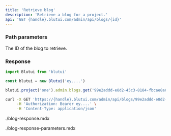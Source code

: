 ```yaml
---
title: 'Retrieve blog'
description: 'Retrieve a blog for a project.'
api: 'GET {handle}.blutui.com/admin/api/blogs/{id}'
---
```


### Path parameters

<Parameter name="id" type="string" required="true">
The ID of the blog to retrieve.
</Parameter>

### Response

```ts tab="Node.js"
import Blutui from 'blutui'

const blutui = new Blutui('ey....')

blutui.project('one').admin.blogs.get('99e2addd-e8d2-45c3-8184-fbcae8a6cf29')
```

```bash tab="cURL"
curl -X GET 'https://{handle}.blutui.com/admin/api/blogs/99e2addd-e8d2-45c3-8184-fbcae8a6cf29' \
     -H 'Authorization: Bearer ey....' \
     -H 'Content-Type: application/json'
```

<include>./blog-response.mdx</include>

<include>./blog-response-parameters.mdx</include>
